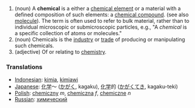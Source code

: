 # (noun) A '''chemical''' is a either a [[chemical element]] or a material with a defined composition of such elements: a [[chemical compound]]. (see also [[molecule]]).  The term is often used to refer to bulk material, rather than to individual microscopic or submicroscopic particles, e.g., "A ''chemical'' is a specific collection of atoms or molecules."
# (noun) Chemicals is the [[industry]] or [[trade]] of producing or manipulating such chemicals.
# (adjective) Of or relating to [[chemistry]].

=== Translations ===
*[[Indonesian]]: [[kimia]], [[kimiawi]]
*[[Japanese]]: [[化学]]～ ([[かがく]], kagaku), [[化学]]的 ([[かがく]]てき, kagaku-teki)
*[[Polish]]: [[chemiczny]] ''m'', [[chemiczna]] ''f'', [[chemiczne]] ''n''
*[[Russian]]: [[химический]]